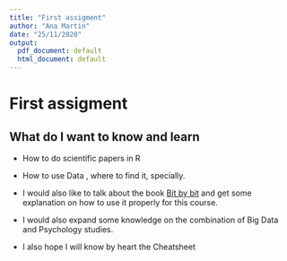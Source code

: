 ```yaml
---
title: "First assigment"
author: "Ana Martin"
date: "25/11/2020"
output:
  pdf_document: default
  html_document: default
---
```


# First assigment 

## What do I want to know and learn

* How to do scientific papers in R
* How to use Data , where to find it, specially. 

* I would also like to talk about the book [Bit by bit](https://www.bitbybitbook.com/) and get some explanation on how to use it properly for this course. 

* I would also expand some knowledge on the combination of Big Data and Psychology studies. 

* I also hope I will know by heart the Cheatsheet 





